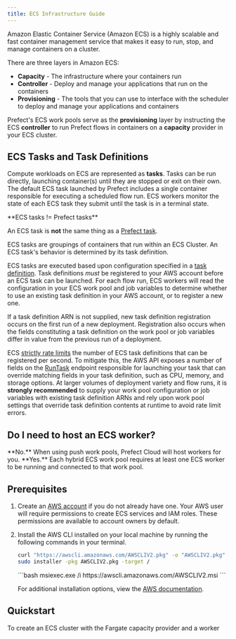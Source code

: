 ```yaml
---
title: ECS Infrastructure Guide
---
```


Amazon Elastic Container Service (Amazon ECS) is a highly scalable and fast container management service that makes it easy to run, stop, and manage containers on a cluster.

There are three layers in Amazon ECS:
- **Capacity** - The infrastructure where your containers run
- **Controller** - Deploy and manage your applications that run on the containers
- **Provisioning** - The tools that you can use to interface with the scheduler to deploy and manage your applications and containers

Prefect's ECS work pools serve as the **provisioning** layer by instructing the ECS **controller** to run Prefect flows in containers on a **capacity** provider in your ECS cluster.

## ECS Tasks and Task Definitions
Compute workloads on ECS are represented as **tasks**. Tasks can be run directly, launching container(s) until they are stopped or exit on their own.
The default ECS task launched by Prefect includes a single container responsible for executing a scheduled flow run.
ECS workers monitor the state of each ECS task they submit until the task is in a terminal state.

<Tip>
**ECS tasks != Prefect tasks**

An ECS task is **not** the same thing as a [Prefect task](/v3/develop/write-tasks).

ECS tasks are groupings of containers that run within an ECS Cluster. An ECS task's behavior is determined by its task definition.
</Tip>  

ECS tasks are executed based upon configuration specified in a [task definition](https://docs.aws.amazon.com/AmazonECS/latest/developerguide/task_definitions.html).
Task definitions _must_ be registered to your AWS account before an ECS task can be launched.
For each flow run, ECS workers will read the configuration in your ECS work pool and job variables to determine whether to use an existing task definition in your AWS account, or to register a new one.

If a task definition ARN is not supplied, new task definition registration occurs on the first run of a new deployment.
Registration also occurs when the fields constituting a task definition on the work pool or job variables differ in value from the previous run of a deployment.

ECS [strictly rate limits](https://docs.aws.amazon.com/AmazonECS/latest/APIReference/request-throttling.html#throttling-quotas) the number of ECS task definitions that can be registered per second.
To mitigate this, the AWS API exposes a number of fields on the [RunTask](https://docs.aws.amazon.com/AmazonECS/latest/APIReference/API_RunTask.html) endpoint responsible for launching your task that can override matching fields in your task definition, such as CPU, memory, and storage options.
At larger volumes of deployment variety and flow runs, it is **strongly recommended** to supply your work pool configuration or job variables with existing task definition ARNs and rely upon work pool settings that override task definition contents at runtime to avoid rate limit errors.



## Do I need to host an ECS worker?

<Tabs>
  <Tab title="ECS Push Work Pool">
  **No.** When using push work pools, Prefect Cloud will host workers for you.
  </Tab>
  <Tab title="ECS Hybrid Work Pool">
  **Yes.** Each hybrid ECS work pool requires at least one ECS worker to be running and connected to that work pool.
  </Tab>
</Tabs>

## Prerequisites

1. Create an [AWS account](https://signin.aws.amazon.com/signup?request_type=register) if you do not already have one. Your AWS user will require permissions to create ECS services and IAM roles. These permissions are available to account owners by default.
2. Install the AWS CLI installed on your local machine by running the following commands in your terminal.
    <Tabs>
    <Tab title="Mac OS">

    ```bash
    curl "https://awscli.amazonaws.com/AWSCLIV2.pkg" -o "AWSCLIV2.pkg"
    sudo installer -pkg AWSCLIV2.pkg -target /
    ```
    </Tab>
    <Tab title="Windows">
    ```bash
    msiexec.exe /i https://awscli.amazonaws.com/AWSCLIV2.msi
    ```
    </Tab>
    </Tabs>

    For additional installation options, view the [AWS documentation](https://docs.aws.amazon.com/cli/latest/userguide/getting-started-install.html).

## Quickstart

To create an ECS cluster with the Fargate capacity provider and a worker
